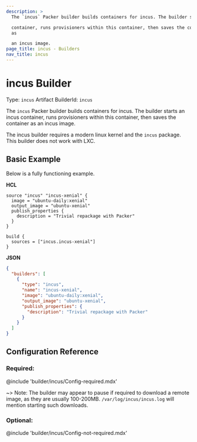 ```yaml
---
description: >
  The `incus` Packer builder builds containers for incus. The builder starts an incus

  container, runs provisioners within this container, then saves the container
  as

  an incus image.
page_title: incus - Builders
nav_title: incus
---
```


# incus Builder

Type: `incus`
Artifact BuilderId: `incus`

The `incus` Packer builder builds containers for incus. The builder starts an incus
container, runs provisioners within this container, then saves the container as
an incus image.

The incus builder requires a modern linux kernel and the `incus` package. This
builder does not work with LXC.

## Basic Example

Below is a fully functioning example.

**HCL**

```hcl
source "incus" "incus-xenial" {
  image = "ubuntu-daily:xenial"
  output_image = "ubuntu-xenial"
  publish_properties {
    description = "Trivial repackage with Packer"
  }
}

build {
  sources = ["incus.incus-xenial"]
}
```

**JSON**

```json
{
  "builders": [
    {
      "type": "incus",
      "name": "incus-xenial",
      "image": "ubuntu-daily:xenial",
      "output_image": "ubuntu-xenial",
      "publish_properties": {
        "description": "Trivial repackage with Packer"
      }
    }
  ]
}
```

## Configuration Reference

### Required:

@include 'builder/incus/Config-required.mdx'

  ~> Note: The builder may appear to pause if required to download a
  remote image, as they are usually 100-200MB. `/var/log/incus/incus.log` will
  mention starting such downloads.

### Optional:

@include 'builder/incus/Config-not-required.mdx'
